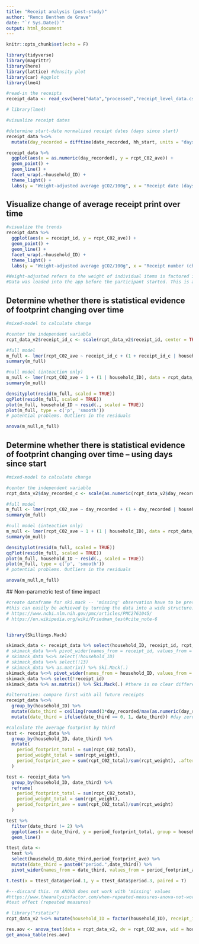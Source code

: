 ```yaml
---
title: "Receipt analysis (post-study)"
author: "Remco Benthem de Grave"
date: "`r Sys.Date()`"
output: html_document
---
```


```r
knitr::opts_chunk$set(echo = F)
```

```r
library(tidyverse)
library(magrittr)
library(here)
library(lattice) #density plot
library(car) #qqplot
library(lme4)

#read-in the receipts
receipt_data <- read_csv(here("data","processed","receipt_level_data.csv"))
```



```r

# library(lme4)
```


```r
#visualize receipt dates

#determine start-date normalized receipt dates (days since start)
receipt_data %<>% 
  mutate(day_recorded = difftime(date_recorded, hh_start, units = "days")) 

receipt_data %>% 
  ggplot(aes(x = as.numeric(day_recorded), y = rcpt_C02_ave)) +
  geom_point() +
  geom_line() +
  facet_wrap(.~household_ID) + 
  theme_light() + 
  labs(y = "Weight-adjusted average gCO2/100g", x = "Receipt date (days since start)")
```


## Visualize change of average receipt print over time

```r
#visualize the trends
receipt_data %>% 
  ggplot(aes(x = receipt_id, y = rcpt_C02_ave)) +
  geom_point() +
  geom_line() +
  facet_wrap(.~household_ID) + 
  theme_light() + 
  labs(y = "Weight-adjusted average gCO2/100g", x = "Receipt number (chronological)")

#Weight-adjusted refers to the weight of individual items is factored into the calculation
#Data was loaded into the app before the participant started. This is accounted in receipt #1

```

## Determine whether there is statistical evidence of footprint changing over time

```r

#mixed-model to calculate change

#center the independent variable
rcpt_data_v2$receipt_id_c <- scale(rcpt_data_v2$receipt_id, center = TRUE, scale = FALSE)

#full model
m_full <- lmer(rcpt_C02_ave ~ receipt_id_c + (1 + receipt_id_c | household_ID), data = rcpt_data_v2)
summary(m_full)

#null model (inteaction only)
m_null <- lmer(rcpt_C02_ave ~ 1 + (1 | household_ID), data = rcpt_data_v2)
summary(m_null)
```

```r
densityplot(resid(m_full, scaled = TRUE))
qqPlot(resid(m_full, scaled = TRUE))
plot(m_full, household_ID ~ resid(., scaled = TRUE))
plot(m_full, type = c('p', 'smooth'))
# potential problems. Outliers in the residuals
```


```r
anova(m_null,m_full)
```


## Determine whether there is statistical evidence of footprint changing over time -- using days since start

```r

#mixed-model to calculate change

#center the independent variable
rcpt_data_v2$day_recorded_c <- scale(as.numeric(rcpt_data_v2$day_recorded), center = TRUE, scale = FALSE)

#full model
m_full <- lmer(rcpt_C02_ave ~ day_recorded + (1 + day_recorded | household_ID), data = rcpt_data_v2)
summary(m_full)

#null model (inteaction only)
m_null <- lmer(rcpt_C02_ave ~ 1 + (1 | household_ID), data = rcpt_data_v2)
summary(m_null)
```

```r
densityplot(resid(m_full, scaled = TRUE))
qqPlot(resid(m_full, scaled = TRUE))
plot(m_full, household_ID ~ resid(., scaled = TRUE))
plot(m_full, type = c('p', 'smooth'))
# potential problems. Outliers in the residuals
```


```r
anova(m_null,m_full)
```


## Non-parametric test of time impact
```r
#create dataframe for ski.mack -- 'missing' observation have to be present in the df as NA
#this can easily be achieved by turning the data into a wide structure. Each row needs to be a group (household)
# https://www.ncbi.nlm.nih.gov/pmc/articles/PMC2761045/
# https://en.wikipedia.org/wiki/Friedman_test#cite_note-6


library(Skillings.Mack)

skimack_data <- receipt_data %>% select(household_ID, receipt_id, rcpt_C02_ave)
# skimack_data %<>% pivot_wider(names_from = receipt_id, values_from = rcpt_C02_ave)
# skimack_data %<>% select(!household_ID)
# skimack_data %<>% select(!13)
# skimack_data %>% as.matrix() %>% Ski.Mack(.)
skimack_data %<>% pivot_wider(names_from = household_ID, values_from = rcpt_C02_ave)
skimack_data %<>% select(!receipt_id)
skimack_data %>% as.matrix() %>% Ski.Mack(.) #there is no clear difference in receipt number
```

```r
#alternative: compare first with all future receipts
receipt_data %<>% 
  group_by(household_ID) %>%
  mutate(date_third = ceiling(round(3*day_recorded/max(as.numeric(day_recorded)), digits = 2))) %>%
  mutate(date_third = ifelse(date_third == 0, 1, date_third)) #day zero is assigned to the first third

#calculate the average footprint by third
test <- receipt_data %>% 
  group_by(household_ID, date_third) %>%
  mutate(
    period_footprint_total = sum(rcpt_C02_total),
    period_weight_total = sum(rcpt_weight),
    period_footprint_ave = sum(rcpt_C02_total)/sum(rcpt_weight), .after = rcpt_C02_ave
  )

test <- receipt_data %>% 
  group_by(household_ID, date_third) %>%
  reframe(
    period_footprint_total = sum(rcpt_C02_total),
    period_weight_total = sum(rcpt_weight),
    period_footprint_ave = sum(rcpt_C02_total)/sum(rcpt_weight)
  )

test %>% 
  filter(date_third != 2) %>%
  ggplot(aes(x = date_third, y = period_footprint_total, group = household_ID)) + 
  geom_line()

ttest_data <- 
  test %>% 
  select(household_ID,date_third,period_footprint_ave) %>% 
  mutate(date_third = paste0("period.",date_third)) %>%
  pivot_wider(names_from = date_third, values_from = period_footprint_ave)

t.test(x = ttest_data$period.1, y = ttest_data$period.3, paired = T)
```


```r
#---discard this. rm ANOVA does not work with 'missing' values
#https://www.theanalysisfactor.com/when-repeated-measures-anova-not-work-for-repeated-measures-data/
#test effect (repeated measures)

# library("rstatix")
rcpt_data_v2 %<>% mutate(household_ID = factor(household_ID), receipt_id = as.numeric(receipt_id))

res.aov <- anova_test(data = rcpt_data_v2, dv = rcpt_C02_ave, wid = household_ID, within = receipt_id)
get_anova_table(res.aov)
```